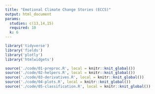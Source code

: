```yaml
---
title: "Emotional Climate Change Stories (ECCS)"
output: html_document
params:
  studies: c(13,14,15)
  required: 10
  k: 6
---
```


```r
library('tidyverse')
library('fields')
library('plotly')
library('htmlwidgets')

source('./code/01-preproc.R', local = knitr::knit_global())
source('./code/02-helpers.R', local = knitr::knit_global())
source('./code/03-derivatives.R', local = knitr::knit_global())
source('./code/04-plots.R', local = knitr::knit_global())
source('./code/05-classification.R', local = knitr::knit_global())
```
